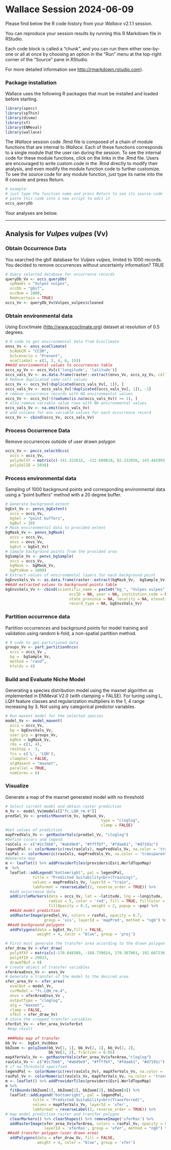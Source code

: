 Wallace Session 2024-06-09
================

Please find below the R code history from your *Wallace* v2.1.1 session.

You can reproduce your session results by running this R Markdown file
in RStudio.

Each code block is called a “chunk”, and you can run them either
one-by-one or all at once by choosing an option in the “Run” menu at the
top-right corner of the “Source” pane in RStudio.

For more detailed information see <http://rmarkdown.rstudio.com>).

### Package installation

Wallace uses the following R packages that must be installed and loaded
before starting.

```r
library(spocc)
library(spThin)
library(dismo)
library(sf)
library(ENMeval)
library(wallace)
```

The *Wallace* session code .Rmd file is composed of a chain of module
functions that are internal to *Wallace*. Each of these functions
corresponds to a single module that the user ran during the session. To
see the internal code for these module functions, click on the links in
the .Rmd file. Users are encouraged to write custom code in the .Rmd
directly to modify their analysis, and even modify the module function
code to further customize. To see the source code for any module
function, just type its name into the R console and press Return.

```r
# example:
# just type the function name and press Return to see its source code
# paste this code into a new script to edit it
occs_queryDb
```

Your analyses are below.

------------------------------------------------------------------------

## Analysis for *Vulpes vulpes* (Vv)

### Obtain Occurrence Data

You searched the gbif database for *Vulpes vulpes*, limited to 1000
records. You decided to remove occurrences without uncertainty
information? TRUE

```r
# Query selected database for occurrence records
queryDb_Vv <- occs_queryDb(
  spNames = "Vulpes vulpes", 
  occDb = "gbif", 
  occNum = 1000,
  RmUncertain = TRUE)
occs_Vv <- queryDb_Vv$Vulpes_vulpes$cleaned
```

### Obtain environmental data

Using Ecoclimate (<http://www.ecoclimate.org>) dataset at resolution of
0.5 degrees.

```r
# R code to get environmental data from Ecoclimate
envs_Vv <- envs_ecoClimate(
  bcAOGCM = "CCSM",
  bcScenario = "Present",
  ecoClimSel = c(1, 3, 4, 6, 15)) 
##Add envrionmental values to occurrences table
occs_xy_Vv <- occs_Vv[c('longitude', 'latitude')]
occs_vals_Vv <- as.data.frame(raster::extract(envs_Vv, occs_xy_Vv, cellnumbers = TRUE))
# Remove duplicated same cell values
occs_Vv <- occs_Vv[!duplicated(occs_vals_Vv[, 1]), ]
occs_vals_Vv <- occs_vals_Vv[!duplicated(occs_vals_Vv[, 1]), -1]
# remove occurrence records with NA environmental values
occs_Vv <- occs_Vv[!(rowSums(is.na(occs_vals_Vv)) >= 1), ]
# also remove variable value rows with NA environmental values
occs_vals_Vv <- na.omit(occs_vals_Vv)
# add columns for env variable values for each occurrence record
occs_Vv <- cbind(occs_Vv, occs_vals_Vv)
```

### Process Occurrence Data

Remove occurrences outside of user drawn polygon

```r
occs_Vv <- poccs_selectOccs(
  occs = occs_Vv,
  polySelXY = matrix(c(-141.322632, -122.689819, 62.232056, 143.442993, 165.591431, 121.294556, -66.439819, -126.205444, -141.322632, 39.368279, 67.609221, 70.140364, 57.704147, 40.446947, 12.554564, 21.289374, 18.312811, 39.368279), ncol = 2, byrow = FALSE),
  polySelID = 5038)
```

### Process environmental data

Sampling of 1000 background points and corresponding environmental data
using a “point buffers” method with a 20 degree buffer.

```r
# Generate background extent 
bgExt_Vv <- penvs_bgExtent(
  occs = occs_Vv,
  bgSel = "point buffers",
  bgBuf = 20)
# Mask environmental data to provided extent
bgMask_Vv <- penvs_bgMask(
  occs = occs_Vv,
  envs = envs_Vv,
  bgExt = bgExt_Vv)
# Sample background points from the provided area
bgSample_Vv <- penvs_bgSample(
  occs = occs_Vv,
  bgMask =  bgMask_Vv,
  bgPtsNum = 1000)
# Extract values of environmental layers for each background point
bgEnvsVals_Vv <- as.data.frame(raster::extract(bgMask_Vv,  bgSample_Vv))
##Add extracted values to background points table
bgEnvsVals_Vv <- cbind(scientific_name = paste0("bg_", "Vulpes vulpes"), bgSample_Vv,
                            occID = NA, year = NA, institution_code = NA, country = NA,
                            state_province = NA, locality = NA, elevation = NA,
                            record_type = NA, bgEnvsVals_Vv)
```

### Partition occurrence data

Partition occurrences and background points for model training and
validation using random k-fold, a non-spatial partition method.

```r
# R code to get partitioned data
groups_Vv <- part_partitionOccs(
  occs = occs_Vv ,
  bg =  bgSample_Vv, 
  method = "rand",
  kfolds = 4) 
```

### Build and Evaluate Niche Model

Generating a species distribution model using the maxnet algorithm as
implemented in ENMeval V2.0 (with clamping = FALSE). For tuning using L,
LQH feature classes and regularization multipliers in the 1, 4 range
increasing by 3. Not using any categorical predictor variables.

```r
# Run maxent model for the selected species
model_Vv <- model_maxent(
  occs = occs_Vv,
  bg = bgEnvsVals_Vv,
  user.grp = groups_Vv, 
  bgMsk = bgMask_Vv,
  rms = c(1, 4), 
  rmsStep =  3,
  fcs = c('L', 'LQH'),
  clampSel = FALSE,
  algMaxent = "maxnet",
  parallel = TRUE,
  numCores = 6)
```

### Visualize

Generate a map of the maxnet generated model with no threshold

```r
# Select current model and obtain raster prediction
m_Vv <- model_Vv@models[["fc.LQH_rm.4"]]
predSel_Vv <- predictMaxnet(m_Vv, bgMask_Vv,
                                          type = "cloglog", 
                                          clamp = FALSE)
#Get values of prediction
mapPredVals_Vv <- getRasterVals(predSel_Vv, "cloglog")
#Define colors and legend  
rasCols <- c("#2c7bb6", "#abd9e9", "#ffffbf", "#fdae61", "#d7191c")
legendPal <- colorNumeric(rev(rasCols), mapPredVals_Vv, na.color = 'transparent')
rasPal <- colorNumeric(rasCols, mapPredVals_Vv, na.color = 'transparent')
#Generate map
m <- leaflet() %>% addProviderTiles(providers$Esri.WorldTopoMap) 
m  %>%
  leaflet::addLegend("bottomright", pal = legendPal,
            title = "Predicted Suitability<br>(Training)",
            values = mapPredVals_Vv, layerId = "train",
            labFormat = reverseLabel(2, reverse_order = TRUE)) %>% 
  #add occurrence data
  addCircleMarkers(data = occs_Vv, lat = ~latitude, lng = ~longitude,
                   radius = 5, color = 'red', fill = TRUE, fillColor = "red",
                   fillOpacity = 0.2, weight = 2, popup = ~pop) %>% 
  ##Add model prediction
  addRasterImage(predSel_Vv, colors = rasPal, opacity = 0.7,
                 group = 'vis', layerId = 'mapPred', method = "ngb") %>%
 ##add background polygons
  addPolygons(data = bgExt_Vv,fill = FALSE,
              weight = 4, color = "blue", group = 'proj')
```

```r
# First must generate the transfer area according to the drawn polygon in the GUI
xfer_draw_Vv <-xfer_draw(
  polyXfXY = matrix(c(-170.848389, -168.739014, 179.307861, 192.667236, -116.707764, -116.707764, -170.848389, 86.031103, -77.915669, -77.157163, 85.831591, 85.982137, 85.982137, 86.031103),ncol=2,byrow=FALSE),
  polyXfID = 29033,
  drawXfBuf = 0)
# Create object of transfer variables
xferAreaEnvs_Vv <- envs_Vv
# Generate a transfer of the model to the desired area
xfer_area_Vv <- xfer_area(
  evalOut = model_Vv,
  curModel = "fc.LQH_rm.4",
  envs = xferAreaEnvs_Vv , 
  outputType = "cloglog",
  alg = "maxnet",
  clamp = FALSE,
  xfExt = xfer_draw_Vv) 
# store the cropped transfer variables
xferExt_Vv <- xfer_area_Vv$xferExt
 #map result
 
 ###Make map of transfer
bb_Vv <-  bgExt_Vv@bbox
bbZoom <- polyZoom(bb_Vv[1, 1], bb_Vv[2, 1], bb_Vv[1, 2], 
                   bb_Vv[2, 2], fraction = 0.05)
mapXferVals_Vv <- getRasterVals(xfer_area_Vv$xferArea,"cloglog")
rasCols_Vv <- c("#2c7bb6", "#abd9e9", "#ffffbf", "#fdae61", "#d7191c")
# if no threshold specified
legendPal <- colorNumeric(rev(rasCols_Vv), mapXferVals_Vv, na.color = 'transparent')
rasPal_Vv <- colorNumeric(rasCols_Vv, mapXferVals_Vv, na.color = 'transparent')
m <- leaflet() %>% addProviderTiles(providers$Esri.WorldTopoMap) 
m %>%
  fitBounds(bbZoom[1], bbZoom[2], bbZoom[3], bbZoom[4]) %>%
  leaflet::addLegend("bottomright", pal = legendPal,
            title = "Predicted Suitability<br>(Transferred)",
            values = mapXferVals_Vv, layerId = 'xfer',
            labFormat = reverseLabel(2, reverse_order = TRUE)) %>%
# map model prediction raster and transfer polygon
  clearMarkers() %>% clearShapes() %>% removeImage('xferRas') %>%
  addRasterImage(xfer_area_Vv$xferArea, colors = rasPal_Vv, opacity = 0.7,
                 layerId = 'xferRas', group = 'xfer', method = "ngb") %>%
 ##add transfer polygon (user drawn area)
  addPolygons(data = xfer_draw_Vv, fill = FALSE,
              weight = 4, color = "blue", group = 'xfer')
```

